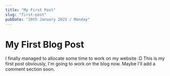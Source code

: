```yaml
---
title: "My First Post"
slug: "first-post"
pubDate: "20th January 2025 / Monday"
---
```

# My First Blog Post
I finally managed to allocate some time to work on my website :D
This is my first post obviously, I'm going to work on the blog now. Maybe I'll add a comment section soon.
